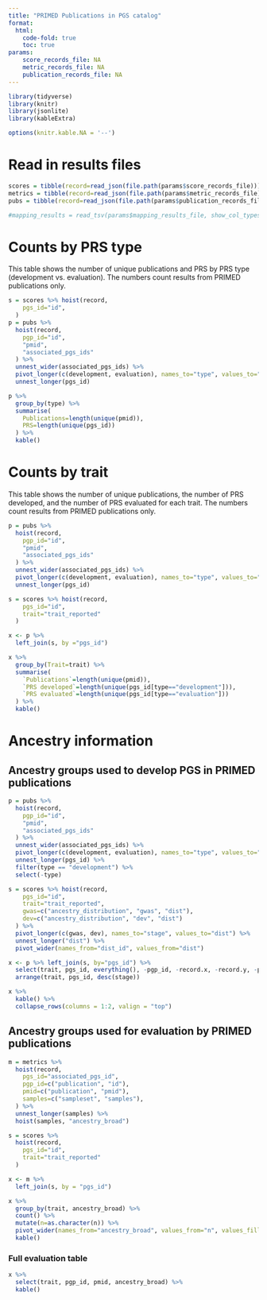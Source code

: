 ```yaml
---
title: "PRIMED Publications in PGS catalog"
format:
  html:
    code-fold: true
    toc: true
params:
    score_records_file: NA
    metric_records_file: NA
    publication_records_file: NA
---
```


```r
library(tidyverse)
library(knitr)
library(jsonlite)
library(kableExtra)

options(knitr.kable.NA = '--')
```

# Read in results files

```r
scores = tibble(record=read_json(file.path(params$score_records_file)))
metrics = tibble(record=read_json(file.path(params$metric_records_file)))
pubs = tibble(record=read_json(file.path(params$publication_records_file)))

#mapping_results = read_tsv(params$mapping_results_file, show_col_types=FALSE)
```


# Counts by PRS type

This table shows the number of unique publications and PRS by PRS type (development vs. evaluation). The numbers count results from PRIMED publications only.

```r
s = scores %>% hoist(record,
    pgs_id="id",
  )
p = pubs %>%
  hoist(record,
    pgp_id="id",
    "pmid",
    "associated_pgs_ids"
  ) %>%
  unnest_wider(associated_pgs_ids) %>%
  pivot_longer(c(development, evaluation), names_to="type", values_to="pgs_id") %>%
  unnest_longer(pgs_id)

p %>%
  group_by(type) %>%
  summarise(
    Publications=length(unique(pmid)),
    PRS=length(unique(pgs_id))
  ) %>%
  kable()
```

# Counts by trait

This table shows the number of unique publications, the number of PRS developed, and the number of PRS evaluated for each trait. The numbers count results from PRIMED publications only.

```r
p = pubs %>%
  hoist(record,
    pgp_id="id",
    "pmid",
    "associated_pgs_ids"
  ) %>%
  unnest_wider(associated_pgs_ids) %>%
  pivot_longer(c(development, evaluation), names_to="type", values_to="pgs_id") %>%
  unnest_longer(pgs_id)

s = scores %>% hoist(record,
    pgs_id="id",
    trait="trait_reported"
  )

x <- p %>%
  left_join(s, by ="pgs_id")

x %>%
  group_by(Trait=trait) %>%
  summarise(
    `Publications`=length(unique(pmid)),
    `PRS developed`=length(unique(pgs_id[type=="development"])),
    `PRS evaluated`=length(unique(pgs_id[type=="evaluation"]))
  ) %>%
  kable()
```


# Ancestry information

## Ancestry groups used to develop PGS in PRIMED publications

```r
p = pubs %>%
  hoist(record,
    pgp_id="id",
    "pmid",
    "associated_pgs_ids"
  ) %>%
  unnest_wider(associated_pgs_ids) %>%
  pivot_longer(c(development, evaluation), names_to="type", values_to="pgs_id") %>%
  unnest_longer(pgs_id) %>%
  filter(type == "development") %>%
  select(-type)

s = scores %>% hoist(record,
    pgs_id="id",
    trait="trait_reported",
    gwas=c("ancestry_distribution", "gwas", "dist"),
    dev=c("ancestry_distribution", "dev", "dist")
  ) %>%
  pivot_longer(c(gwas, dev), names_to="stage", values_to="dist") %>%
  unnest_longer("dist") %>%
  pivot_wider(names_from="dist_id", values_from="dist")

x <- p %>% left_join(s, by="pgs_id") %>%
  select(trait, pgs_id, everything(), -pgp_id, -record.x, -record.y, -pmid) %>%
  arrange(trait, pgs_id, desc(stage))

x %>%
  kable() %>%
  collapse_rows(columns = 1:2, valign = "top")
```

## Ancestry groups used for evaluation by PRIMED publications

```r
m = metrics %>%
  hoist(record,
    pgs_id="associated_pgs_id",
    pgp_id=c("publication", "id"),
    pmid=c("publication", "pmid"),
    samples=c("sampleset", "samples"),
  ) %>%
  unnest_longer(samples) %>%
  hoist(samples, "ancestry_broad")

s = scores %>%
  hoist(record,
    pgs_id="id",
    trait="trait_reported"
  )

x <- m %>%
  left_join(s, by = "pgs_id")

x %>%
  group_by(trait, ancestry_broad) %>%
  count() %>%
  mutate(n=as.character(n)) %>%
  pivot_wider(names_from="ancestry_broad", values_from="n", values_fill="--") %>%
  kable()
```

### Full evaluation table

```r
x %>%
  select(trait, pgp_id, pmid, ancestry_broad) %>%
  kable()
```
